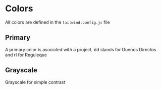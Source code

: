 

<Meta title="core/Colors" />

# Colors

All colors are defined in the `tailwind.config.js` file

## Primary

A primary color is asociated with a project, dd stands for Duenos Directos and rl for Reguleque

<div class="flex gap-4">
  <ColorCard color="primary-dd" />
  <ColorCard color="primary-rl" />
</div>

## Grayscale

Grayscale for simple contrast

<div class="flex gap-4">
  <ColorCard color="grayscale-1" />
  <ColorCard color="grayscale-2" />
  <ColorCard color="grayscale-3" />
  <ColorCard color="grayscale-4" />
  <ColorCard color="grayscale-5" />
</div>
